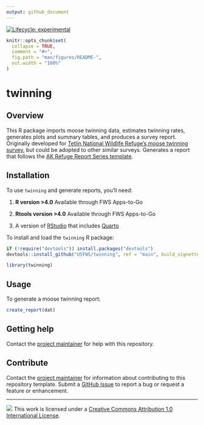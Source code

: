 ```yaml
---
output: github_document
---
```


<!-- badges: start -->
[![Lifecycle: experimental](https://img.shields.io/badge/lifecycle-experimental-orange.svg)](https://lifecycle.r-lib.org/articles/stages.html#experimental)
<!-- badges: end -->

```r
knitr::opts_chunk$set(
  collapse = TRUE,
  comment = "#>",
  fig.path = "man/figures/README-",
  out.width = "100%"
)
```

# twinning

## Overview

This R package imports moose twinning data, estimates twinning rates, generates plots and summary tables, and produces a survey report. Originally developed for [Tetlin National Wildlife Refuge's moose twinning survey](https://iris.fws.gov/APPS/ServCat/Reference/Profile/145850), but could be adopted to other similar surveys. Generates a report that follows the [AK Refuge Report Series template](https://github.com/USFWS/akrreport). 

## Installation

To use `twinning` and generate reports, you’ll need:

1.  **R version \>4.0** Available through FWS Apps-to-Go

2.  **Rtools version \>4.0** Available through FWS Apps-to-Go

3. A version of [RStudio](https://posit.co/download/rstudio-desktop/) that includes [Quarto](https://quarto.org/)

To install and load the `twinning` R package:  
``` r
if (!require("devtools")) install.packages("devtools")  
devtools::install_github("USFWS/twinning", ref = "main", build_vignettes = TRUE)  

library(twinning)
```

## Usage

To generate a moose twinning report:

``` r
create_report(dat)
```

## Getting help

Contact the [project maintainer](emailto:mccrea_cobb@fws.gov) for help
with this repository.

## Contribute

Contact the [project maintainer](emailto:mccrea_cobb@fws.gov) for
information about contributing to this repository template. Submit a
[GitHub Issue](https://github.com/USFWS/r7-repo-template/issues) to
report a bug or request a feature or enhancement.

------------------------------------------------------------------------

![](https://i.creativecommons.org/l/by/4.0/88x31.png) This work is
licensed under a [Creative Commons Attribution 1.0 International
License](https://creativecommons.org/licenses/by/1.0/).
